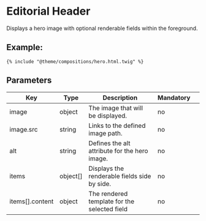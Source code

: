 # Editorial Header

Displays a hero image with optional renderable fields within the foreground.

## Example:

```
{% include "@theme/compositions/hero.html.twig" %}
```

## Parameters

| Key             | Type     | Description                                   | Mandatory |     |
| --------------- | -------- | --------------------------------------------- | --------- | --- |
| image           | object   | The image that will be displayed.             | no        |     |
| image.src       | string   | Links to the defined image path.              | no        |     |
| alt             | string   | Defines the alt attribute for the hero image. | no        |     |
| items           | object[] | Displays the renderable fields side by side.  | no        |     |
| items[].content | object   | The rendered template for the selected field  | no        |     |
